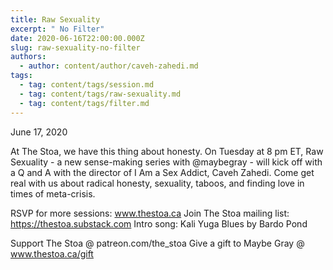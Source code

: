 ```yaml
---
title: Raw Sexuality
excerpt: " No Filter"
date: 2020-06-16T22:00:00.000Z
slug: raw-sexuality-no-filter
authors:
  - author: content/author/caveh-zahedi.md
tags:
  - tag: content/tags/session.md
  - tag: content/tags/raw-sexuality.md
  - tag: content/tags/filter.md
---
```


June 17, 2020 

At The Stoa, we have this thing about honesty. On Tuesday at 8 pm ET, Raw Sexuality - a new sense-making series with @maybegray - will kick off with a Q and A with the director of I Am a Sex Addict, Caveh Zahedi. Come get real with us about radical honesty, sexuality, taboos, and finding love in times of meta-crisis.

RSVP for more sessions: www.thestoa.ca
Join The Stoa mailing list: https://thestoa.substack.com
Intro song: Kali Yuga Blues by Bardo Pond

Support The Stoa @ patreon.com/the_stoa
Give a gift to Maybe Gray @ www.thestoa.ca/gift
